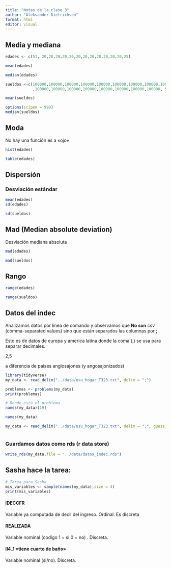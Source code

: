 ```yaml
---
title: "Notas de la clase 3"
author: "Aleksander Dietrichson"
format: html
editor: visual
---
```


## Media y mediana

```r
edades <- c(51, 20,20,20,20,20,20,20,20,20,20,20,20,25)

mean(edades)
```

```r
median(edades)
```

```r
sueldos <-c(100000,100000,100000,100000,100000,100000,100000,100000,100000,100000
            ,100000,100000,100000,100000,100000,100000,100000,100000, 5000000)
```

```r
mean(sueldos)
```

```r
options(scipen = 999)
median(sueldos)
```

## Moda

No hay una función es a «ojo»

```r
hist(edades)
```

```r
table(edades)
```

## Dispersión

### Desviación estándar

```r
mean(edades)
sd(edades)
```

```r
sd(sueldos)
```

## Mad (Median absolute deviation)

Desviación mediana absoluta

```r
mad(edades)
```

```r
mad(sueldos)
```

## Rango

```r
range(edades)
```

```r
range(sueldos)
```

## Datos del indec

Analizamos datos por linea de comando y observamos que **No son** csv (comma-separated values) sino que están separados las columnas por **;**

Esto es de datos de europa y america latina donde la coma (,) se usa para separar decimales.

2,5

a diferencia de países anglosajones (y angosajonizados)

```r
library(tidyverse)
my_data <- read_delim("../data/usu_hogar_T323.txt", delim = ";")
```

```r
problemas <- problems(my_data)
print(problemas)
```

```r
# Donde está el problema
names(my_data)[19]
```

```r
names(my_data)
```

```r
my_data <- read_delim("../data/usu_hogar_T323.txt", delim = ";", guess_max = 10000)
```

```r

```

### Guardamos datos como rds (r data store)

```r
write_rds(my_data,file = "../data/datos_indec.rds")
```

## Sasha hace la tarea:

```r
# Tarea para Sasha
mis_variables <- sample(names(my_data),size = 4)
print(mis_variables)
```

#### IDECCFR

Variable ya computada de decil del ingreso. Ordinal. Es discreta

#### REALIZADA

Variable nominal (codigo 1 = si 0 = no) . Discreta.

#### II4_1 «tiene cuarto de baño»

Variable nominal (si/no). Discreta.

